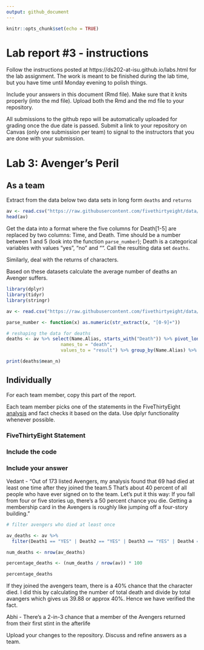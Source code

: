 ```yaml
---
output: github_document
---
```


<!-- README.md is generated from README.Rmd. Please edit the README.Rmd file -->


```r
knitr::opts_chunk$set(echo = TRUE)
```

# Lab report #3 - instructions

Follow the instructions posted at https://ds202-at-isu.github.io/labs.html for the lab assignment. The work is meant to be finished during the lab time, but you have time until Monday evening to polish things.

Include your answers in this document (Rmd file). Make sure that it knits properly (into the md file). Upload both the Rmd and the md file to your repository.  

All submissions to the github repo will be automatically uploaded for grading once the due date is passed.
Submit a link to your repository on Canvas (only one submission per team) to signal to the instructors that you are done with your submission.

# Lab 3: Avenger's Peril

## As a team

Extract from the data below two data sets in long form `deaths` and `returns`

```r
av <- read.csv("https://raw.githubusercontent.com/fivethirtyeight/data/master/avengers/avengers.csv", stringsAsFactors = FALSE)
head(av)
```

Get the data into a format where the five columns for Death[1-5] are replaced by two columns: Time, and Death. Time should be a number between 1 and 5 (look into the function `parse_number`); Death is a categorical variables with values "yes", "no" and "". Call the resulting data set `deaths`. 

Similarly, deal with the returns of characters.

Based on these datasets calculate the average number of deaths an Avenger suffers. 


```r
library(dplyr)
library(tidyr)
library(stringr)

av <- read.csv("https://raw.githubusercontent.com/fivethirtyeight/data/master/avengers/avengers.csv", stringsAsFactors = FALSE)

parse_number <- function(x) as.numeric(str_extract(x, "[0-9]+"))

# reshaping the data for deaths
deaths <- av %>% select(Name.Alias, starts_with("Death")) %>% pivot_longer(cols = Death1:Death5,
                    names_to = "death",
                    values_to = "result") %>% group_by(Name.Alias) %>% filter(result == "YES") %>% summarise(n = n()) %>% summarise(mean_n = mean(n))

print(deaths$mean_n)


```

## Individually

For each team member, copy this part of the report. 

Each team member picks one of the statements in the FiveThirtyEight [analysis](https://fivethirtyeight.com/features/avengers-death-comics-age-of-ultron/) and fact checks it based on the data. Use dplyr functionality whenever possible.

### FiveThirtyEight Statement

### Include the code

### Include your answer

Vedant - "Out of 173 listed Avengers, my analysis found that 69 had died at least one time after they joined the team.5 That’s about 40 percent of all people who have ever signed on to the team. Let’s put it this way: If you fall from four or five stories up, there’s a 50 percent chance you die. Getting a membership card in the Avengers is roughly like jumping off a four-story building."

```r

# filter avengers who died at least once

av_deaths <- av %>%
  filter(Death1 == "YES" | Death2 == "YES" | Death3 == "YES" | Death4 == "YES" | Death5 == "YES")

num_deaths <- nrow(av_deaths)

percentage_deaths <- (num_deaths / nrow(av)) * 100

percentage_deaths

```

If they joined the avengers team, there is a 40% chance that the character died. I did this by calculating the number of total death and divide by total avangers which gives us 39.88 or approx 40%. Hence we have verified the fact.


Abhi - There’s a 2-in-3 chance that a member of the Avengers returned from their first stint in the afterlife


Upload your changes to the repository. Discuss and refine answers as a team.
